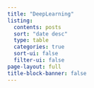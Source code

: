 ```yaml
---
title: "DeepLearning"
listing:
  contents: posts
  sort: "date desc"
  type: table
  categories: true
  sort-ui: false
  filter-ui: false
page-layout: full
title-block-banner: false
---
```



